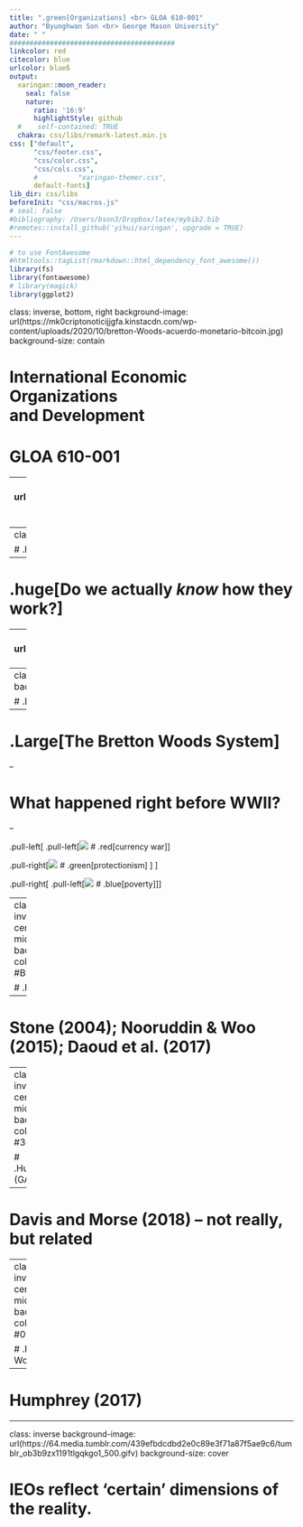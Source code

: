 ```yaml
---
title: ".green[Organizations] <br> GLOA 610-001"
author: "Byunghwan Son <br> George Mason University"
date: " "
#########################################
linkcolor: red
citecolor: blue
urlcolor: blueß
output: 
  xaringan::moon_reader:
    seal: false
    nature:
      ratio: '16:9'
      highlightStyle: github
  #    self-contained: TRUE
  chakra: css/libs/remark-latest.min.js
css: ["default", 
      "css/footer.css", 
      "css/color.css", 
      "css/cols.css",
      #          "xaringan-themer.css",
      default-fonts]
lib_dir: css/libs
beforeInit: "css/macros.js"
# seal: false  
#bibliography: /Users/bson3/Dropbox/latex/mybib2.bib
#remotes::install_github('yihui/xaringan', upgrade = TRUE)
---
```


```r
# to use FontAwesome
#htmltools::tagList(rmarkdown::html_dependency_font_awesome())
library(fs)
library(fontawesome)
# library(magick)  
library(ggplot2)

```
class: inverse, bottom, right
background-image: url(https://mk0criptonoticijjgfa.kinstacdn.com/wp-content/uploads/2020/10/bretton-Woods-acuerdo-monetario-bitcoin.jpg)
background-size: contain

# International Economic Organizations <br> and Development
# GLOA 610-001

---
background-image: url(https://c.tenor.com/wMgwsOy6N40AAAAC/baddies-are-we-the-baddies.gif)
background-size: contain
class: inverse

# Are the likes of <br> IMF and World Bank <br> the baddies?

---
class: inverse, center, middle
background-color: #1A0563

# .huge[If things really don't work out, why?]

--

# .huge[Do we actually *know* how they work?]

---
class: inverse, center
background-image: url(https://68.media.tumblr.com/55ad887647f2e40068edde0a71c1bad0/tumblr_mxkdpmC7xP1rsrbdko1_r1_400.gif)
background-size: contain

# Or, arn't we just assuming these are some evil-doers?

---
class: inverse, right, bottom
background-image: url(http://insidestory.org.au/wp-content/uploads/bretton_woods.jpg)
background-size: cover

# .Large[An attempt to .red[prevent] another WW]

---

# .Large[The Bretton Woods System]

--

# What happened right before WWII?

--


.pull-left[
.pull-left[![](https://c.tenor.com/R1RcnFR9EXQAAAAC/broke-fairlyoddparents.gif) 
# .red[currency war]]


.pull-right[![](https://c.tenor.com/asi_jQogc3IAAAAC/family-guy-peter-griffin.gif)
# .green[protectionism] ]
]


.pull-right[
.pull-left[![](https://i.gifer.com/8IQ.gif)
# .blue[poverty]]
]

---
class: inverse, center, middle
background-color: #BF0EB4

# .Huge[IMF]

--

# Stone (2004); Nooruddin & Woo (2015); Daoud et al. (2017)

---
class: inverse, center, middle
background-color: #366409

# .Huge[WTO (GATT)]

--

# Davis and Morse (2018) -- not really, but related

---
class: inverse, center, middle
background-color: #093164

# .Huge[The World Bank]

--

# Humphrey (2017)

---
class: inverse
background-image: url(https://64.media.tumblr.com/439efbdcdbd2e0c89e3f71a87f5ae9c6/tumblr_ob3b9zx1191tlgqkgo1_500.gifv)
background-size: cover

# IEOs reflect 'certain' dimensions of the reality.

